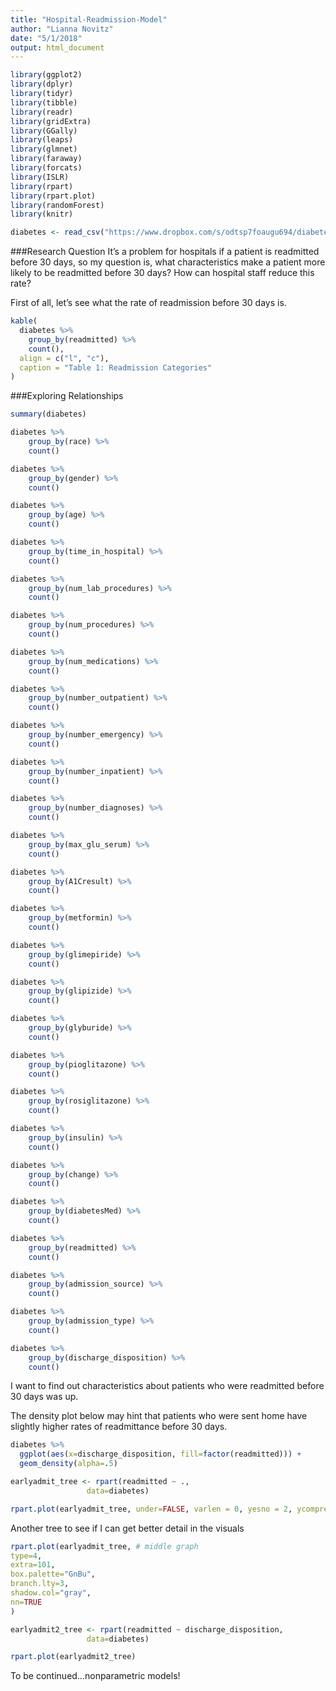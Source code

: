 ```yaml
---
title: "Hospital-Readmission-Model"
author: "Lianna Novitz"
date: "5/1/2018"
output: html_document
---
```


```r
library(ggplot2)
library(dplyr)
library(tidyr)
library(tibble)
library(readr)
library(gridExtra)
library(GGally) 
library(leaps) 
library(glmnet)
library(faraway)
library(forcats)
library(ISLR)
library(rpart)
library(rpart.plot)
library(randomForest)
library(knitr)
```

```r
diabetes <- read_csv("https://www.dropbox.com/s/odtsp7foaugu694/diabetes_data_clean.csv?dl=1")
```

###Research Question
It's a problem for hospitals if a patient is readmitted before 30 days, so my question is, what characteristics make a patient more likely to be readmitted before 30 days? How can hospital staff reduce this rate?

First of all, let's see what the rate of readmission before 30 days is.

```r
kable(
  diabetes %>% 
    group_by(readmitted) %>% 
    count(),
  align = c("l", "c"),
  caption = "Table 1: Readmission Categories"
)
```

###Exploring Relationships


```r
summary(diabetes)
```


```r
diabetes %>% 
    group_by(race) %>% 
    count()
```

```r
diabetes %>% 
    group_by(gender) %>% 
    count()
```

```r
diabetes %>% 
    group_by(age) %>% 
    count()
```

```r
diabetes %>% 
    group_by(time_in_hospital) %>% 
    count()
```

```r
diabetes %>% 
    group_by(num_lab_procedures) %>% 
    count()
```

```r
diabetes %>% 
    group_by(num_procedures) %>% 
    count()
```

```r
diabetes %>% 
    group_by(num_medications) %>% 
    count()
```

```r
diabetes %>% 
    group_by(number_outpatient) %>% 
    count()
```

```r
diabetes %>% 
    group_by(number_emergency) %>% 
    count()
```

```r
diabetes %>% 
    group_by(number_inpatient) %>% 
    count()
```

```r
diabetes %>% 
    group_by(number_diagnoses) %>% 
    count()
```

```r
diabetes %>% 
    group_by(max_glu_serum) %>% 
    count()
```

```r
diabetes %>% 
    group_by(A1Cresult) %>% 
    count()
```

```r
diabetes %>% 
    group_by(metformin) %>% 
    count()
```

```r
diabetes %>% 
    group_by(glimepiride) %>% 
    count()
```

```r
diabetes %>% 
    group_by(glipizide) %>% 
    count()
```

```r
diabetes %>% 
    group_by(glyburide) %>% 
    count()
```

```r
diabetes %>% 
    group_by(pioglitazone) %>% 
    count()
```

```r
diabetes %>% 
    group_by(rosiglitazone) %>% 
    count()
```

```r
diabetes %>% 
    group_by(insulin) %>% 
    count()
```

```r
diabetes %>% 
    group_by(change) %>% 
    count()
```

```r
diabetes %>% 
    group_by(diabetesMed) %>% 
    count()
```

```r
diabetes %>% 
    group_by(readmitted) %>% 
    count()
```

```r
diabetes %>% 
    group_by(admission_source) %>% 
    count()
```

```r
diabetes %>% 
    group_by(admission_type) %>% 
    count()
```

```r
diabetes %>% 
    group_by(discharge_disposition) %>% 
    count()
```
I want to find out characteristics about patients who were readmitted before 30 days was up. 

The density plot below may hint that patients who were sent home have slightly higher rates of readmittance before 30 days. 
```r
diabetes %>% 
  ggplot(aes(x=discharge_disposition, fill=factor(readmitted))) +
  geom_density(alpha=.5)
```

```r
earlyadmit_tree <- rpart(readmitted ~ .,
                 data=diabetes)
```

```r
rpart.plot(earlyadmit_tree, under=FALSE, varlen = 0, yesno = 2, ycompress = TRUE)
```
Another tree to see if I can get better detail in the visuals
```r
rpart.plot(earlyadmit_tree, # middle graph
type=4,
extra=101, 
box.palette="GnBu",
branch.lty=3, 
shadow.col="gray", 
nn=TRUE
)
```

```r
earlyadmit2_tree <- rpart(readmitted ~ discharge_disposition,
                 data=diabetes)
```

```r
rpart.plot(earlyadmit2_tree)
```

To be continued...nonparametric models!
